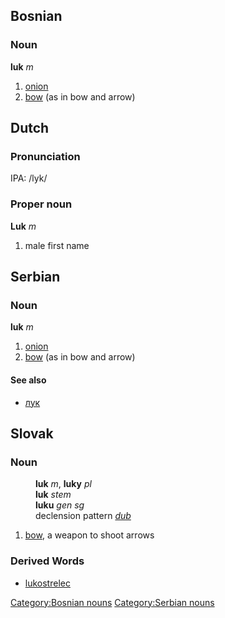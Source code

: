 ==Bosnian==
===Noun===
'''luk''' ''m''
#[[onion]]
#[[bow]] (as in bow and arrow)
[[Category:Bosnian nouns]]

==Dutch==
=== Pronunciation ===
IPA: /lyk/
=== Proper noun ===
'''Luk''' ''m''
# male first name

==Serbian==
===Noun===
'''luk''' ''m''
#[[onion]]
#[[bow]] (as in bow and arrow)
====See also====
*[[лук]]
[[Category:Serbian nouns]]

== Slovak ==
=== Noun ===
:'''luk''' ''m'', '''luky''' ''pl''
:'''luk''' ''stem''
:'''luku''' ''gen sg''
:declension pattern ''[[Slovak declension pattern dub|dub]]''
# [[bow]], a weapon to shoot arrows
=== Derived Words ===
* [[lukostrelec]]